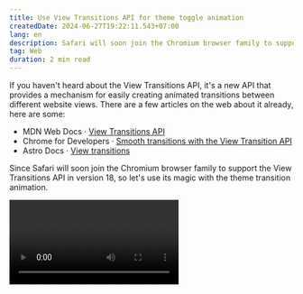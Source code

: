 ```yaml
---
title: Use View Transitions API for theme toggle animation
createdDate: 2024-06-27T19:22:11.543+07:00
lang: en
description: Safari will soon join the Chromium browser family to support the View Transitions API, so let's use its magic.
tag: Web
duration: 2 min read
---
```


If you haven't heard about the View Transitions API, it's a new API that provides a mechanism for easily creating animated transitions between different website views. There are a few articles on the web about it already, here are some:

- <MdnWebDocs /> MDN Web Docs · [View Transitions API](https://developer.mozilla.org/en-US/docs/Web/API/View_Transitions_API)
- <LogosChrome /> Chrome for Developers · [Smooth transitions with the View Transition API](https://developer.chrome.com/docs/web-platform/view-transitions)
- <DeviconPlainAstro /> Astro Docs · [View transitions](https://docs.astro.build/en/guides/view-transitions/)

Since Safari will soon join the Chromium browser family to support the View Transitions API in version 18, so let's use its magic with the theme transition animation.


<Video client:idle src={themeTransitionAnimation} videoClass="rounded-xl w-2/3 md:w-1/2" />

This animation takes inspiration from [**@hooray**'s snippets](https://github.com/vuejs/vitepress/pull/2347) with some minor tweaks to avoid comflicting with Astro's **View Transitions** feature. You can find my implementation at [<PhFileVue /> ThemeToggle.vue](https://github.com/vinhphm/site.archive/blob/archives/2024/src/components/ThemeToggle.vue), with some additional CSS rules as shown below:

```css
.theme-transition::view-transition-old(root),
.theme-transition::view-transition-new(root) {
  animation: none;
  mix-blend-mode: normal;
}
.theme-transition::view-transition-old(root) {
  z-index: 1;
}
.theme-transition::view-transition-new(root) {
  z-index: 9999;
}
.theme-transition.dark::view-transition-old(root) {
  z-index: 9999;
}
.theme-transition.dark::view-transition-new(root) {
  z-index: 1;
}
```

Feel free reach out if you have any suggestions. But now it's your turn to have fun with it!
